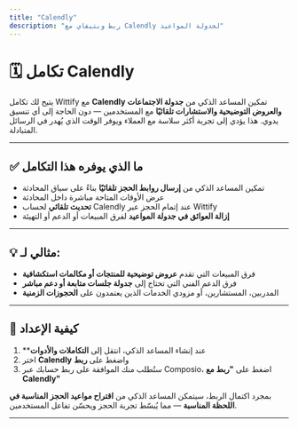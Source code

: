 ```yaml
---
title: "Calendly"
description: "ربط ويتيفاي مع Calendly لجدولة المواعيد"
---
```

# 🗓️ تكامل Calendly

يتيح لك تكامل Wittify مع **Calendly** تمكين المساعد الذكي من **جدولة الاجتماعات والعروض التوضيحية والاستشارات تلقائيًا** مع المستخدمين — دون الحاجة إلى أي تنسيق يدوي. هذا يؤدي إلى تجربة أكثر سلاسة مع العملاء ويوفر الوقت الذي يُهدر في الرسائل المتبادلة.

---

## ✅ ما الذي يوفره هذا التكامل

* تمكين المساعد الذكي من **إرسال روابط الحجز تلقائيًا** بناءً على سياق المحادثة
* عرض الأوقات المتاحة مباشرة داخل المحادثة
* **تحديث تلقائي** لحساب Calendly عند إتمام الحجز عبر Wittify
* **إزالة العوائق في جدولة المواعيد** لفرق المبيعات أو الدعم أو التهيئة

---

## 💡 مثالي لـ:

* فرق المبيعات التي تقدم **عروض توضيحية للمنتجات أو مكالمات استكشافية**
* فرق الدعم الفني التي تحتاج إلى **جدولة جلسات متابعة أو دعم مباشر**
* المدربين، المستشارين، أو مزودي الخدمات الذين يعتمدون على **الحجوزات الزمنية**

---

## 🔧 كيفية الإعداد

1. **عند إنشاء المساعد الذكي، انتقل إلى **التكاملات والأدوات**
2. اختر **Calendly** واضغط على **ربط**
3. ستُطلب منك الموافقة على ربط حسابك عبر Composio، اضغط على **"ربط مع Calendly"**

بمجرد اكتمال الربط، سيتمكن المساعد الذكي من **اقتراح مواعيد الحجز المناسبة في اللحظة المناسبة** — مما يُبسّط تجربة الحجز ويحسّن تفاعل المستخدمين.

---
